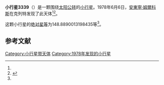{{Infobox planet
| bgcolour = #FFFFC0
| name = 3339 Treshnikov
| symbol = 
| image = 
| caption = 
| discovery = yes
| discovery_ref = 
| discoverer = [[安東寧·姆爾科斯|安東寧·姆爾科斯]]
| discovery_site = [[克列特|克列特]] 
| discovered = 1978年6月6日
| designations = yes
| mp_name = 
| named_after = 
| alt_names = 1978 LB/ 1969 VO2
| mp_category = [[主带小行星|主带小行星]]
| orbit_ref = <ref name="a">[http://ssd.jpl.nasa.gov/sbdb.cgi?sstr=3339 3339 Treshnikov] {{Wayback|url=http://ssd.jpl.nasa.gov/sbdb.cgi?sstr=3339 |date=20200917200102 }}，小行星數據庫瀏覽器（JPL Small-Body Database Browser）－[[美国国家航空航天局|美国国家航空航天局]]喷气推进实验室</ref>
| epoch = 2456400.5 (2013年4月18日更新)
| aphelion = {{convert|3.604631024975749|AU|km|3|abbr=on|lk=out}}
| perihelion = {{convert|2.753900869988178|AU|km|3|abbr=on}}
| semimajor = {{convert|3.179265947481964|AU|km|3|abbr=on}}
| eccentricity = 0.133793487
| period = 2070.564265 [[日|日]]<br />5.67[[儒略年|儒略年]]
| avg_speed = 
| inclination = 17.80971321482787
| asc_node = 84.80959037331655
| mean_anomaly = 
| arg_peri = 148.8890013198435
| satellites = 
| physical_characteristics = yes
| dimensions = 
| mass = 
| density = 
| surface_grav = 
| escape_velocity = 
| sidereal_day = 
| axial_tilt = 
| pole_ecliptic_lat = 
| pole_ecliptic_lon = 
| albedo = 
| temperatures= 
| temp_name1 = 
| mean_temp_1 = 
| max_temp_1 = 
| temp_name2 = 
| max_temp_2 = 
| spectral_type = 
| abs_magnitude = 148.8890013198435
}}

'''小行星3339'''（{{lang-en|3339 Treshnikov}}）是一颗围绕[[太阳|太阳]][[公转|公转]]的[[小行星|小行星]]。1978年6月6日，[[安東寧·姆爾科斯|安東寧·姆爾科斯]]在克列特发现了此天体<ref name="a" /><ref>{{cite news|title=小行星列表|url=http://cfa-www.harvard.edu/iau/lists/NumberedMPs.txt|accessdate=2013-07-08|newspaper=哈佛大学|archive-date=2008-05-17|archive-url=https://web.archive.org/web/20080517010638/http://cfa-www.harvard.edu/iau/lists/NumberedMPs.txt|dead-url=no}}</ref>。

这颗小行星的[[绝对星等|绝对星等]]为148.8890013198435等<ref name="a" />。

==参考文献==
{{reflist}}
{{Minor Planet Number|[[小行星3338|小行星3338]]|[[小行星3340|小行星3340]]}}

{{小天体}}

[[Category:小行星带天体|Category:小行星带天体]]
[[Category:1978年发现的小行星|Category:1978年发现的小行星]]

{{asteroid-stub}}